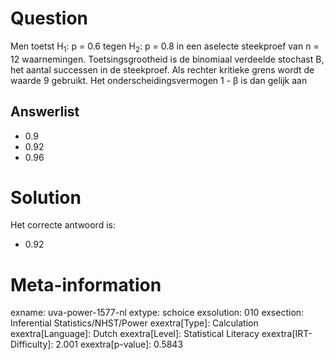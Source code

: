 Question
========

Men toetst H~1~: p = 0.6 tegen H~2~: p = 0.8 in een aselecte steekproef
van n = 12 waarnemingen. Toetsingsgrootheid is de binomiaal verdeelde
stochast B, het aantal successen in de steekproef. Als rechter kritieke
grens wordt de waarde 9 gebruikt. Het onderscheidingsvermogen 1 - β is
dan gelijk aan

Answerlist
----------

* 0.9
* 0.92
* 0.96

Solution
========

Het correcte antwoord is: 

* 0.92

Meta-information
================
exname: uva-power-1577-nl
extype: schoice
exsolution: 010
exsection: Inferential Statistics/NHST/Power
exextra[Type]: Calculation
exextra[Language]: Dutch
exextra[Level]: Statistical Literacy
exextra[IRT-Difficulty]: 2.001
exextra[p-value]: 0.5843
